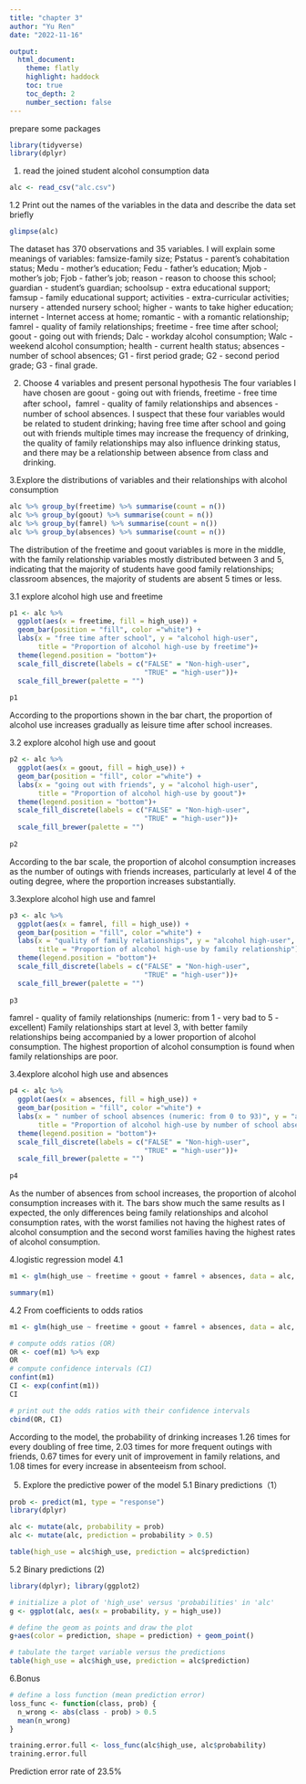 ```yaml
---
title: "chapter 3"
author: "Yu Ren"
date: "2022-11-16"

output: 
  html_document:
    theme: flatly
    highlight: haddock
    toc: true
    toc_depth: 2
    number_section: false
---
```

prepare some packages
```r
library(tidyverse)
library(dplyr)
```

1. read the joined student alcohol consumption data
```r
alc <- read_csv("alc.csv")
```
1.2 Print out the names of the variables in the data and describe the data set briefly
```r
glimpse(alc)
```

The dataset has 370 observations and 35 variables. I will explain some meanings of variables:
famsize-family size; Pstatus - parent's cohabitation status; Medu - mother's education; Fedu - father's education; Mjob - mother's job; Fjob - father's job; reason - reason to choose this school; guardian - student's guardian; schoolsup - extra educational support; famsup - family educational support; activities - extra-curricular activities; nursery - attended nursery school; higher - wants to take higher education; internet - Internet access at home; romantic - with a romantic relationship;  famrel - quality of family relationships; freetime - free time after school; goout - going out with friends; Dalc - workday alcohol consumption; Walc - weekend alcohol consumption; health - current health status; absences - number of school absences; G1 - first period grade; G2 - second period grade; G3 - final grade.

2. Choose 4 variables and present personal hypothesis
The four variables I have chosen are goout - going out with friends, freetime - free time after school，famrel - quality of family relationships and absences - number of school absences.
I suspect that these four variables would be related to student drinking; having free time after school and going out with friends multiple times may increase the frequency of drinking, the quality of family relationships may also influence drinking status, and there may be a relationship between absence from class and drinking.

3.Explore the distributions of variables and their relationships with alcohol consumption
```r
alc %>% group_by(freetime) %>% summarise(count = n())
alc %>% group_by(goout) %>% summarise(count = n())
alc %>% group_by(famrel) %>% summarise(count = n())
alc %>% group_by(absences) %>% summarise(count = n())
```
The distribution of the freetime and goout variables is more in the middle, with the family relationship variables mostly distributed between 3 and 5, indicating that the majority of students have good family relationships; classroom absences, the majority of students are absent 5 times or less.

3.1 explore alcohol high use and freetime
```r
p1 <- alc %>%
  ggplot(aes(x = freetime, fill = high_use)) +
  geom_bar(position = "fill", color ="white") +
  labs(x = "free time after school", y = "alcohol high-user",
       title = "Proportion of alcohol high-use by freetime")+
  theme(legend.position = "bottom")+
  scale_fill_discrete(labels = c("FALSE" = "Non-high-user", 
                                 "TRUE" = "high-user"))+
  scale_fill_brewer(palette = "")
  
p1
```
According to the proportions shown in the bar chart, the proportion of alcohol use increases gradually as leisure time after school increases.

3.2 explore alcohol high use and goout
```r
p2 <- alc %>%
  ggplot(aes(x = goout, fill = high_use)) +
  geom_bar(position = "fill", color ="white") +
  labs(x = "going out with friends", y = "alcohol high-user",
       title = "Proportion of alcohol high-use by goout")+
  theme(legend.position = "bottom")+
  scale_fill_discrete(labels = c("FALSE" = "Non-high-user", 
                                 "TRUE" = "high-user"))+
  scale_fill_brewer(palette = "")
  
p2
```
According to the bar scale, the proportion of alcohol consumption increases as the number of outings with friends increases, particularly at level 4 of the outing degree, where the proportion increases substantially.

3.3explore alcohol high use and famrel
```r
p3 <- alc %>%
  ggplot(aes(x = famrel, fill = high_use)) +
  geom_bar(position = "fill", color ="white") +
  labs(x = "quality of family relationships", y = "alcohol high-user",
       title = "Proportion of alcohol high-use by family relationship")+
  theme(legend.position = "bottom")+
  scale_fill_discrete(labels = c("FALSE" = "Non-high-user", 
                                 "TRUE" = "high-user"))+
  scale_fill_brewer(palette = "")
  
p3
```
famrel - quality of family relationships (numeric: from 1 - very bad to 5 - excellent)
Family relationships start at level 3, with better family relationships being accompanied by a lower proportion of alcohol consumption. The highest proportion of alcohol consumption is found when family relationships are poor.

3.4explore alcohol high use and absences
```r
p4 <- alc %>%
  ggplot(aes(x = absences, fill = high_use)) +
  geom_bar(position = "fill", color ="white") +
  labs(x = " number of school absences (numeric: from 0 to 93)", y = "alcohol high-user",
       title = "Proportion of alcohol high-use by number of school absences")+
  theme(legend.position = "bottom")+
  scale_fill_discrete(labels = c("FALSE" = "Non-high-user", 
                                 "TRUE" = "high-user"))+
  scale_fill_brewer(palette = "")
  
p4
```
As the number of absences from school increases, the proportion of alcohol consumption increases with it.
The bars show much the same results as I expected, the only differences being family relationships and alcohol consumption rates, with the worst families not having the highest rates of alcohol consumption and the second worst families having the highest rates of alcohol consumption.

4.logistic regression model
4.1
```r
m1 <- glm(high_use ~ freetime + goout + famrel + absences, data = alc, family = "binomial")

summary(m1)
```
4.2 From coefficients to odds ratios
```r
m1 <- glm(high_use ~ freetime + goout + famrel + absences, data = alc, family = "binomial")

# compute odds ratios (OR)
OR <- coef(m1) %>% exp
OR
# compute confidence intervals (CI)
confint(m1)
CI <- exp(confint(m1))
CI

# print out the odds ratios with their confidence intervals
cbind(OR, CI)
```
According to the model, the probability of drinking increases 1.26 times for every doubling of free time, 2.03 times for more frequent outings with friends, 0.67 times for every unit of improvement in family relations, and 1.08 times for every increase in absenteeism from school.

5. Explore the predictive power of the model
5.1 Binary predictions（1）
```r
prob <- predict(m1, type = "response")
library(dplyr)

alc <- mutate(alc, probability = prob)
alc <- mutate(alc, prediction = probability > 0.5)

table(high_use = alc$high_use, prediction = alc$prediction)
```

5.2 Binary predictions (2)
```r
library(dplyr); library(ggplot2)

# initialize a plot of 'high_use' versus 'probabilities' in 'alc'
g <- ggplot(alc, aes(x = probability, y = high_use))

# define the geom as points and draw the plot
g+aes(color = prediction, shape = prediction) + geom_point()

# tabulate the target variable versus the predictions
table(high_use = alc$high_use, prediction = alc$prediction)

```
6.Bonus
```r
# define a loss function (mean prediction error)
loss_func <- function(class, prob) {
  n_wrong <- abs(class - prob) > 0.5
  mean(n_wrong)
}
```

```r
training.error.full <- loss_func(alc$high_use, alc$probability)
training.error.full
```
Prediction error rate of 23.5%





















